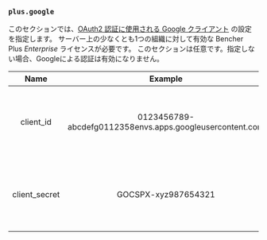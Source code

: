 ### `plus.google`

このセクションでは、[OAuth2 認証に使用される Google クライアント](/ja/docs/how-to/google-oauth/) の設定を指定します。
サーバー上の少なくとも1つの組織に対して有効な Bencher Plus _Enterprise_ ライセンスが必要です。
このセクションは任意です。指定しない場合、Googleによる認証は有効になりません。

|     Name      |                         Example                          | Default | Required |                      Description                      |
| :-----------: | :------------------------------------------------------: | :-----: | :------: | :---------------------------------------------------: |
|   client_id   | 0123456789-abcdefg0112358envs.apps.googleusercontent.com |   ---   |   はい   | Google OAuth2 クライアントの client ID を指定します。 |
| client_secret |                   GOCSPX-xyz987654321                    |   ---   |   はい   |   Google OAuth2 クライアントの client secret です。   |
